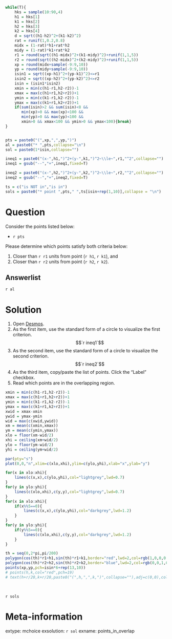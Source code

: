 ```r
while(T){
    hks = sample(10:90,4)
    h1 = hks[1]
    k1 = hks[2]
    h2 = hks[3]
    k2 = hks[4]
    d = sqrt((h1-h2)^2+(k1-k2)^2)
    rat = runif(1,0.2,0.8)
    midx = (1-rat)*h1+rat*h2
    midy = (1-rat)*k1+rat*k2
    r1 = round(sqrt((h1-midx)^2+(k1-midy)^2)+runif(1,1,5))
    r2 = round(sqrt((h2-midx)^2+(k2-midy)^2)+runif(1,1,5))
    xp = round(midx+sample(-9:9,10))
    yp = round(midy+sample(-9:9,10))
    isin1 = sqrt((xp-h1)^2+(yp-k1)^2)<=r1
    isin2 = sqrt((xp-h2)^2+(yp-k2)^2)<=r2
    isin = (isin1*isin2)
    xmin = min(c(h1-r1,h2-r2))-1
    xmax = max(c(h1+r1,h2+r2))+1
    ymin = min(c(k1-r1,k2-r2))-1
    ymax = max(c(k1+r1,k2+r2))+1
    if(sum(isin)>2 && sum(isin)<8 && 
       min(xp)>0 && max(xp)<100 &&
       min(yp)>0 && max(yp)<100 &&
       xmin>0 && xmax<100 && ymin>0 && ymax<100){break}
}


pts = paste0("(",xp,",",yp,")")
al = paste0("* ",pts,collapse="\n")
sol = paste0(1*isin,collapse="")

ineq1 = paste0("(x-",h1,")^2+(y-",k1,")^2~\\le~",r1,"^2",collapse="")
ineq1 = gsub("--","+",ineq1,fixed=T)

ineq2 = paste0("(x-",h2,")^2+(y-",k2,")^2~\\le~",r2,"^2",collapse="")
ineq2 = gsub("--","+",ineq2,fixed=T)

ts = c("is NOT in","is in")
sols = paste0("* point ",pts," ",ts[isin+rep(1,10)],collapse = "\n")


```

Question
========

Consider the points listed below:

* `r pts`

Please determine which points satisfy both criteria below:

1. Closer than `r r1` units from point (`r h1`, `r k1`), and
2. Closer than `r r2` units from point (`r h2`, `r k2`).



Answerlist
--------

`r al`


Solution
========

1. Open [Desmos](https://www.desmos.com/calculator).
2. As the first item, use the standard form of a circle to visualize the first criterion.
$$`r ineq1`$$
3. As the second item, use the standard form of a circle to visualize the second criterion.
$$`r ineq2`$$
4. As the third item, copy/paste the list of points. Click the "Label" checkbox.
5. Read which points are in the overlapping region.

```r
xmin = min(c(h1-r1,h2-r2))-1
xmax = max(c(h1+r1,h2+r2))+1
ymin = min(c(k1-r1,k2-r2))-1
ymax = max(c(k1+r1,k2+r2))+1
xwid = xmax-xmin
ywid = ymax-ymin
wid = max(c(xwid,ywid))
xm = mean(c(xmin,xmax))
ym = mean(c(ymin,ymax))
xlo = floor(xm-wid/2)
xhi = ceiling(xm+wid/2)
ylo = floor(ym-wid/2)
yhi = ceiling(ym+wid/2)

par(pty="s")
plot(0,0,"n",xlim=c(xlo,xhi),ylim=c(ylo,yhi),xlab="x",ylab="y")

for(x in xlo:xhi){
    lines(c(x,x),c(ylo,yhi),col="lightgrey",lwd=0.7)
}
for(y in ylo:yhi){
    lines(c(xlo,xhi),c(y,y),col="lightgrey",lwd=0.7)
}
for(x in xlo:xhi){
    if(x%%5==0){
        lines(c(x,x),c(ylo,yhi),col="darkgrey",lwd=1.2)
    }
}
for(y in ylo:yhi){
    if(y%%5==0){
        lines(c(xlo,xhi),c(y,y),col="darkgrey",lwd=1.2)
    }
}

th = seq(0,2*pi,pi/200)
polygon(cos(th)*r1+h1,sin(th)*r1+k1,border="red",lwd=2,col=rgb(1,0,0,0.4))
polygon(cos(th)*r2+h2,sin(th)*r2+k2,border="blue",lwd=2,col=rgb(0,0,1,0.4))
points(xp,yp,pch=isin*6+rep(13,10))
# points(h,k,col="red",pch=19)
# text(h+r/20,k+r/20,paste0("(",h,",",k,")",collapse=""),adj=c(0,0),col="red")


```
\

`r sols`

Meta-information
============
extype: mchoice
exsolution: `r sol`
exname: points_in_overlap